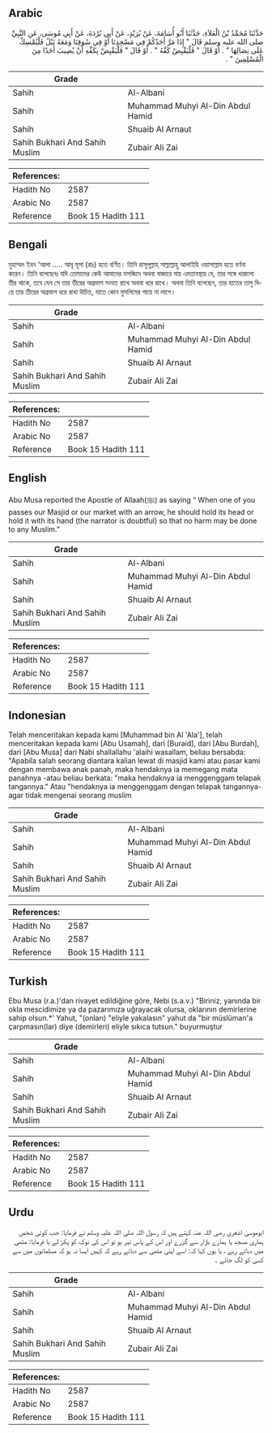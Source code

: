 ## Arabic


<div dir="rtl" lang="ar" style={{fontSize:'larger',backgroundColor:'#f8f9fa',padding:20}}>
حَدَّثَنَا مُحَمَّدُ بْنُ الْعَلاَءِ، حَدَّثَنَا أَبُو أُسَامَةَ، عَنْ بُرَيْدٍ، عَنْ أَبِي بُرْدَةَ، عَنْ أَبِي مُوسَى، عَنِ النَّبِيِّ صلى الله عليه وسلم قَالَ ‏"‏ إِذَا مَرَّ أَحَدُكُمْ فِي مَسْجِدِنَا أَوْ فِي سُوقِنَا وَمَعَهُ نَبْلٌ فَلْيُمْسِكْ عَلَى نِصَالِهَا ‏"‏ ‏.‏ أَوْ قَالَ ‏"‏ فَلْيَقْبِضْ كَفَّهُ ‏"‏ ‏.‏ أَوْ قَالَ ‏"‏ فَلْيَقْبِضْ بِكَفِّهِ أَنْ يُصِيبَ أَحَدًا مِنَ الْمُسْلِمِينَ ‏"‏ ‏.‏
</div>
<div style={{backgroundColor:'#f8f9fa',padding:20, marginBottom: 10}}><table> <thead> <tr> <th>Grade</th> <th></th> </tr> </thead> <tbody> <tr><td>Sahih</td><td>Al-Albani</td></tr><tr><td>Sahih</td><td>Muhammad Muhyi Al-Din Abdul Hamid</td></tr><tr><td>Sahih</td><td>Shuaib Al Arnaut</td></tr><tr><td>Sahih Bukhari And Sahih Muslim</td><td>Zubair Ali Zai</td></tr></tbody></table><table> <thead> <tr> <th>References:</th> <th></th> </tr> </thead> <tbody><tr><td>Hadith No</td><td>2587</td></tr><tr><td>Arabic No</td><td>2587</td></tr><tr><td>Reference</td><td>Book 15 Hadith 111</td></tr></tbody></table></div>

## Bengali


<div dir="ltr" lang="bn" style={{fontSize:'larger',backgroundColor:'#f8f9fa',padding:20}}>
মুহাম্মদ ইবন ‘আলা ..... আবূ মূসা (রাঃ) হতে বর্ণিত। তিনি রাসূলূল্লাহ্ সাল্লাল্লাহু আলাইহি ওয়াসাল্লাম হতে বর্ণনা করেন। তিনি বলেছেনঃ যদি তোমাদের কেউ আমাদের মসজিদে অথবা বাজারে যায় এমতাবস্থায় যে, তার সঙ্গে ধারালো তীর থাকে, তবে যেন সে তার তীরের অগ্রভাগ সংযত রাখে অথবা ধরে রাখে। অথবা তিনি বলেছেন, তার হাতের তালু দিয়ে তার তীরের অগ্রভাগ ধরে রাখা উচিত, যাতে কোন মুসলিমের গায়ে না লাগে।
</div>
<div style={{backgroundColor:'#f8f9fa',padding:20, marginBottom: 10}}><table> <thead> <tr> <th>Grade</th> <th></th> </tr> </thead> <tbody> <tr><td>Sahih</td><td>Al-Albani</td></tr><tr><td>Sahih</td><td>Muhammad Muhyi Al-Din Abdul Hamid</td></tr><tr><td>Sahih</td><td>Shuaib Al Arnaut</td></tr><tr><td>Sahih Bukhari And Sahih Muslim</td><td>Zubair Ali Zai</td></tr></tbody></table><table> <thead> <tr> <th>References:</th> <th></th> </tr> </thead> <tbody><tr><td>Hadith No</td><td>2587</td></tr><tr><td>Arabic No</td><td>2587</td></tr><tr><td>Reference</td><td>Book 15 Hadith 111</td></tr></tbody></table></div>

## English


<div dir="ltr" lang="en" style={{fontSize:'larger',backgroundColor:'#f8f9fa',padding:20}}>
Abu Musa reported the Apostle of Allaah(ﷺ) as saying “ When one of you passes our Masjid or our market with an arrow, he should hold its head or hold it with its hand (the narrator is doubtful) so that no harm may be done to any Muslim.”
</div>
<div style={{backgroundColor:'#f8f9fa',padding:20, marginBottom: 10}}><table> <thead> <tr> <th>Grade</th> <th></th> </tr> </thead> <tbody> <tr><td>Sahih</td><td>Al-Albani</td></tr><tr><td>Sahih</td><td>Muhammad Muhyi Al-Din Abdul Hamid</td></tr><tr><td>Sahih</td><td>Shuaib Al Arnaut</td></tr><tr><td>Sahih Bukhari And Sahih Muslim</td><td>Zubair Ali Zai</td></tr></tbody></table><table> <thead> <tr> <th>References:</th> <th></th> </tr> </thead> <tbody><tr><td>Hadith No</td><td>2587</td></tr><tr><td>Arabic No</td><td>2587</td></tr><tr><td>Reference</td><td>Book 15 Hadith 111</td></tr></tbody></table></div>

## Indonesian


<div dir="ltr" lang="id" style={{fontSize:'larger',backgroundColor:'#f8f9fa',padding:20}}>
Telah menceritakan kepada kami [Muhammad bin Al 'Ala'], telah menceritakan kepada kami [Abu Usamah], dari [Buraid], dari [Abu Burdah], dari [Abu Musa] dari Nabi shallallahu 'alaihi wasallam, beliau bersabda: "Apabila salah seorang diantara kalian lewat di masjid kami atau pasar kami dengan membawa anak panah, maka hendaknya ia memegang mata panahnya -atau beliau berkata: "maka hendaknya ia menggenggam telapak tangannya." Atau "hendaknya ia menggenggam dengan telapak tangannya- agar tidak mengenai seorang muslim
</div>
<div style={{backgroundColor:'#f8f9fa',padding:20, marginBottom: 10}}><table> <thead> <tr> <th>Grade</th> <th></th> </tr> </thead> <tbody> <tr><td>Sahih</td><td>Al-Albani</td></tr><tr><td>Sahih</td><td>Muhammad Muhyi Al-Din Abdul Hamid</td></tr><tr><td>Sahih</td><td>Shuaib Al Arnaut</td></tr><tr><td>Sahih Bukhari And Sahih Muslim</td><td>Zubair Ali Zai</td></tr></tbody></table><table> <thead> <tr> <th>References:</th> <th></th> </tr> </thead> <tbody><tr><td>Hadith No</td><td>2587</td></tr><tr><td>Arabic No</td><td>2587</td></tr><tr><td>Reference</td><td>Book 15 Hadith 111</td></tr></tbody></table></div>

## Turkish


<div dir="ltr" lang="tr" style={{fontSize:'larger',backgroundColor:'#f8f9fa',padding:20}}>
Ebu Musa (r.a.)'dan rivayet edildiğine göre, Nebi (s.a.v.) "Biriniz, yanında bir okla mescidimize ya da pazarımıza uğrayacak olursa, oklarının demirlerine sahip olsun.*' Yahut, "(onları) "eliyle yakalasın" yahut da "bir müslüman'a çarpmasın(lar) diye (demirleri) eliyle sıkıca tutsun." buyurmuştur
</div>
<div style={{backgroundColor:'#f8f9fa',padding:20, marginBottom: 10}}><table> <thead> <tr> <th>Grade</th> <th></th> </tr> </thead> <tbody> <tr><td>Sahih</td><td>Al-Albani</td></tr><tr><td>Sahih</td><td>Muhammad Muhyi Al-Din Abdul Hamid</td></tr><tr><td>Sahih</td><td>Shuaib Al Arnaut</td></tr><tr><td>Sahih Bukhari And Sahih Muslim</td><td>Zubair Ali Zai</td></tr></tbody></table><table> <thead> <tr> <th>References:</th> <th></th> </tr> </thead> <tbody><tr><td>Hadith No</td><td>2587</td></tr><tr><td>Arabic No</td><td>2587</td></tr><tr><td>Reference</td><td>Book 15 Hadith 111</td></tr></tbody></table></div>

## Urdu


<div dir="rtl" lang="ur" style={{fontSize:'larger',backgroundColor:'#f8f9fa',padding:20}}>
ابوموسیٰ اشعری رضی اللہ عنہ کہتے ہیں کہ رسول اللہ صلی اللہ علیہ وسلم نے فرمایا: جب کوئی شخص ہماری مسجد یا ہمارے بازار سے گزرے اور اس کے پاس تیر ہو تو اس کی نوک کو پکڑ لے یا فرمایا: مٹھی میں دبائے رہے ، یا یوں کہا کہ: اسے اپنی مٹھی سے دبائے رہے کہ کہیں ایسا نہ ہو کہ مسلمانوں میں سے کسی کو لگ جائے ۔
</div>
<div style={{backgroundColor:'#f8f9fa',padding:20, marginBottom: 10}}><table> <thead> <tr> <th>Grade</th> <th></th> </tr> </thead> <tbody> <tr><td>Sahih</td><td>Al-Albani</td></tr><tr><td>Sahih</td><td>Muhammad Muhyi Al-Din Abdul Hamid</td></tr><tr><td>Sahih</td><td>Shuaib Al Arnaut</td></tr><tr><td>Sahih Bukhari And Sahih Muslim</td><td>Zubair Ali Zai</td></tr></tbody></table><table> <thead> <tr> <th>References:</th> <th></th> </tr> </thead> <tbody><tr><td>Hadith No</td><td>2587</td></tr><tr><td>Arabic No</td><td>2587</td></tr><tr><td>Reference</td><td>Book 15 Hadith 111</td></tr></tbody></table></div>